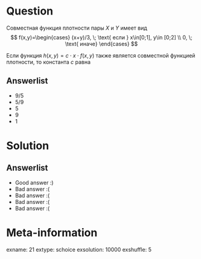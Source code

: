 Question
========
Совместная функция плотности пары $X$ и $Y$ имеет вид
$$
f(x,y)=\begin{cases}
(x+y)/3, \; \text{ если } x\in[0;1], y\in [0;2] \\
0, \; \text{ иначе}
\end{cases}
$$

\vspace{0.5cm} 
 
 Если функция $h(x,y)=c\cdot x\cdot f(x,y)$ также является совместной функцией плотности, то константа $c$ равна


Answerlist
----------
*  $9/5$
*  $5/9$
*  $5$
*  $9$
*  $1$

Solution
========

Answerlist
----------
*  Good answer :)
*  Bad answer :(
*  Bad answer :(
*  Bad answer :(
*  Bad answer :(

Meta-information
================
exname: 21
extype: schoice
exsolution: 10000
exshuffle: 5
